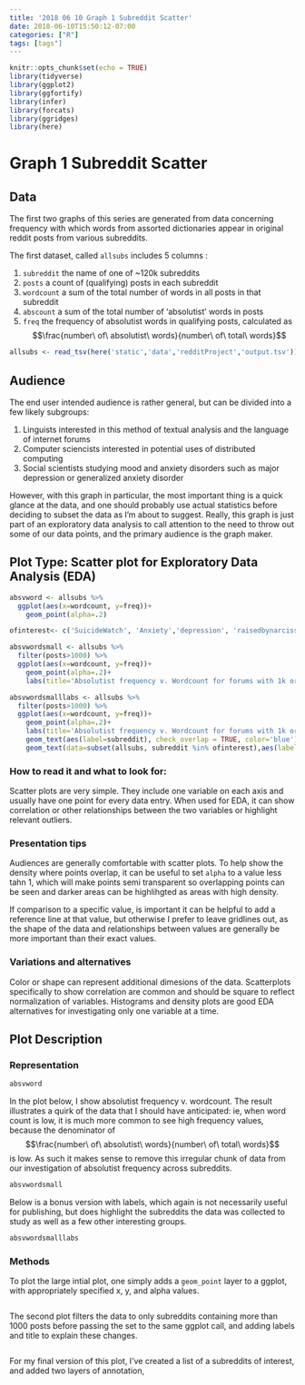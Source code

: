 ```yaml
---
title: '2018 06 10 Graph 1 Subreddit Scatter'
date: 2018-06-10T15:50:12-07:00
categories: ["R"]
tags: [tags"]
---
```



```r
knitr::opts_chunk$set(echo = TRUE)
library(tidyverse)
library(ggplot2)
library(ggfortify)
library(infer)
library(forcats)
library(ggridges)
library(here)
```

# Graph 1 Subreddit Scatter

## Data

The first two graphs of this series are generated from data concerning frequency with which words from assorted dictionaries appear in original reddit posts from various subreddits. 

The first dataset, called `allsubs` includes 5 columns : 

1. `subreddit` the name of one of ~120k subreddits
1. `posts` a count of (qualifying\footnote{only posts of 100+ words in length, marked as 'self' posts, ie. user generated text, not external links were counted in this data collection}) posts in each subreddit
1. `wordcount` a sum of the total number of words in all posts in that subreddit
1.  `abscount` a sum of the total number of 'absolutist'\footnote{Examples of absolutist words are: `always', `never', `completely', etc. For definitions and selection process of `absolutist' words, see: \href{http://journals.sagepub.com/doi/abs/10.1177/2167702617747074}{In an Absolute State}  by AlMosaiwi and Johnstone (2018)} words in posts  
1. `freq` the frequency of absolutist words in qualifying posts, calculated as $$\frac{number\ of\ absolutist\ words}{number\ of\ total\ words}$$


```r
allsubs <- read_tsv(here('static','data','redditProject','output.tsv'))
```
## Audience

The end user intended audience is rather general, but can be divided into a few likely subgroups: 

1. Linguists interested in this method of textual analysis and the language of internet forums
1. Computer sciencists interested in potential uses of distributed computing
1. Social scientists studying mood and anxiety disorders such as major depression or generalized anxiety disorder\footnote{Again I refer the reader to \href{http://journals.sagepub.com/doi/abs/10.1177/2167702617747074}{In an Absolute State}  by AlMosaiwi and Johnstone (2018)}

However, with this graph in particular, the most important thing is a quick glance at the data, and one should probably use actual statistics before deciding to subset the data as I'm about to suggest. Really, this graph is just part of an exploratory data analysis to call attention to the need to throw out some of our data points, and the primary audience is the graph maker. 

## Plot Type: Scatter plot for Exploratory Data Analysis (EDA)
```r
absvword <- allsubs %>% 
  ggplot(aes(x=wordcount, y=freq))+
    geom_point(alpha=.2)
```

```r
ofinterest<- c('SuicideWatch', 'Anxiety','depression', 'raisedbynarcissists')

absvwordsmall <- allsubs %>%
  filter(posts>1000) %>% 
  ggplot(aes(x=wordcount, y=freq))+
    geom_point(alpha=.2)+
    labs(title='Absolutist frequency v. Wordcount for forums with 1k or more posts', x='Wordcount (minimum = 1 mil )')
```

```r

absvwordsmalllabs <- allsubs %>%
  filter(posts>1000) %>% 
  ggplot(aes(x=wordcount, y=freq))+
    geom_point(alpha=.2)+
    labs(title='Absolutist frequency v. Wordcount for forums with 1k or more posts', x='Wordcount (minimum = 1 mil)')+
    geom_text(aes(label=subreddit), check_overlap = TRUE, color='blue')+
    geom_text(data=subset(allsubs, subreddit %in% ofinterest),aes(label=subreddit), check_overlap = FALSE, color='red')

```

### How to read it and what to look for: 

Scatter plots are very simple. They include one variable on each axis and usually have one point for every data entry. When used for EDA, it can show correlation or other relationships between the two variables or highlight relevant outliers. 

### Presentation tips

Audiences are generally comfortable with scatter plots. To help show the density where points overlap, it can be useful to set `alpha` to a value less tahn 1, which will make points semi transparent so overlapping points can be seen and darker areas can be highlihgted as areas with high density. 

If comparison to a specific value, is important it can be helpful to add a reference line at that value, but otherwise I prefer to leave gridlines out, as the shape of the data and relationships between values are generally be more important than their exact values. 

### Variations and alternatives

Color or shape can represent additional dimesions of the data. Scatterplots specifically to show correlation are common and should be square to reflect normalization of variables. Histograms and density plots are good EDA alternatives for investigating only one variable at a time. 

## Plot Description

### Representation

```r
absvword
```

In the plot below, I show absolutist frequency v. wordcount. The result illustrates a quirk of the data that I should have anticipated: ie, when word count is low, it is much more common to see high frequency values, because the denominator of $$\frac{number\ of\ absolutist\ words}{number\ of\ total\ words}$$ is low. As such it makes sense to 
remove this irregular chunk of data from our investigation of absolutist frequency across subreddits.  

```r
absvwordsmall
```

Below is a bonus version with labels, which again is not necessarily useful for publishing, but does highlight the subreddits the data was collected to study as well as a few other interesting groups. 

```r
absvwordsmalllabs
```

### Methods

To plot the large intial plot, one simply adds a `geom_point` layer to a ggplot, with appropriately specified x, y, and alpha values. 

```r

```

The second plot filters the data to only subreddits containing more than 1000 posts before passing the set to the same ggplot call, and adding labels and title to explain these changes.  

```r

```


For my final version of this plot, I've created a list of a subreddits of interest, and added two layers of annotation,  
```r

```

